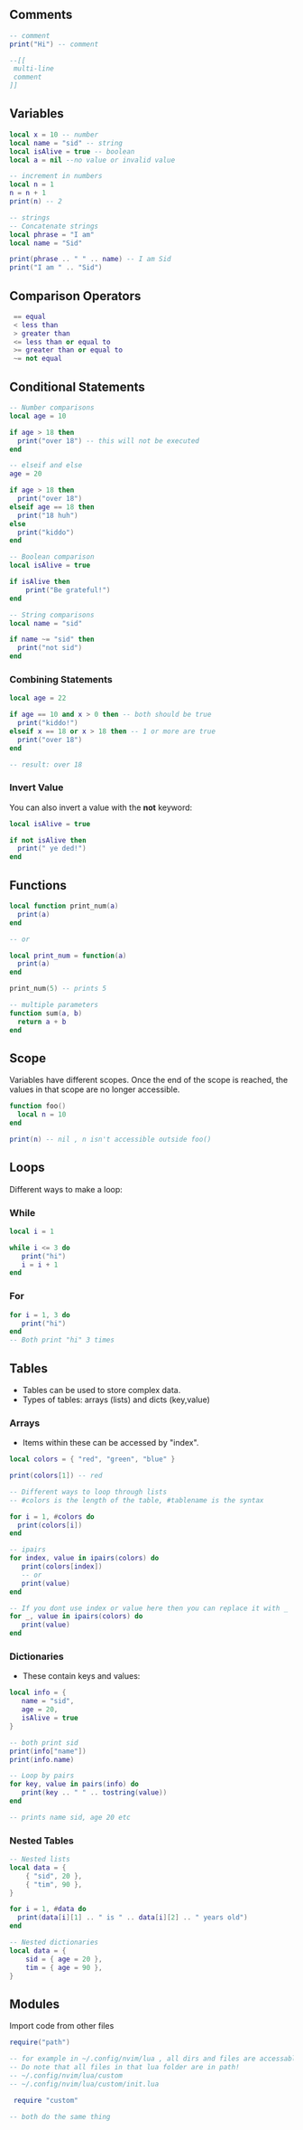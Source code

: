 ## Comments

```lua
-- comment
print("Hi") -- comment

--[[
 multi-line 
 comment
]]
```

## Variables

```lua
local x = 10 -- number
local name = "sid" -- string
local isAlive = true -- boolean
local a = nil --no value or invalid value

-- increment in numbers
local n = 1
n = n + 1
print(n) -- 2

-- strings
-- Concatenate strings
local phrase = "I am"
local name = "Sid"

print(phrase .. " " .. name) -- I am Sid
print("I am " .. "Sid")
```

## Comparison Operators

```lua
 == equal
 < less than
 > greater than
 <= less than or equal to
 >= greater than or equal to
 ~= not equal
 ```

## Conditional Statements

```lua
-- Number comparisons
local age = 10

if age > 18 then
  print("over 18") -- this will not be executed
end

-- elseif and else
age = 20

if age > 18 then
  print("over 18")
elseif age == 18 then
  print("18 huh")
else
  print("kiddo")
end

-- Boolean comparison
local isAlive = true

if isAlive then
    print("Be grateful!")
end

-- String comparisons
local name = "sid"

if name ~= "sid" then
  print("not sid")
end
```

### Combining Statements

```lua
local age = 22

if age == 10 and x > 0 then -- both should be true
  print("kiddo!")
elseif x == 18 or x > 18 then -- 1 or more are true
  print("over 18")
end

-- result: over 18
```

### Invert Value

You can also invert a value with the **not** keyword:

```lua
local isAlive = true

if not isAlive then
  print(" ye ded!")
end
```

## Functions

```lua
local function print_num(a)
  print(a)
end

-- or

local print_num = function(a)
  print(a)
end

print_num(5) -- prints 5 

-- multiple parameters
function sum(a, b)
  return a + b
end
```

## Scope

Variables have different scopes. Once the end of the scope is reached, the values in that scope are no longer accessible.

```lua
function foo()
  local n = 10
end

print(n) -- nil , n isn't accessible outside foo()
```

## Loops

Different ways to make a loop:

### While 
```lua
local i = 1

while i <= 3 do
   print("hi")
   i = i + 1
end
```

### For
```lua
for i = 1, 3 do
   print("hi")
end
-- Both print "hi" 3 times
```

## Tables

- Tables can be used to store complex data.
- Types of tables: arrays (lists) and dicts (key,value) 

### Arrays

- Items within these can be accessed by "index".

```lua
local colors = { "red", "green", "blue" }

print(colors[1]) -- red

-- Different ways to loop through lists
-- #colors is the length of the table, #tablename is the syntax

for i = 1, #colors do
  print(colors[i])
end

-- ipairs 
for index, value in ipairs(colors) do
   print(colors[index])
   -- or
   print(value)
end

-- If you dont use index or value here then you can replace it with _ 
for _, value in ipairs(colors) do
   print(value)
end
```

### Dictionaries

- These contain keys and values:

```lua 
local info = { 
   name = "sid",
   age = 20,
   isAlive = true
}

-- both print sid
print(info["name"])
print(info.name)

-- Loop by pairs
for key, value in pairs(info) do
   print(key .. " " .. tostring(value))
end

-- prints name sid, age 20 etc
```

### **Nested Tables**

```lua
-- Nested lists
local data = {
    { "sid", 20 },
    { "tim", 90 },
}

for i = 1, #data do
  print(data[i][1] .. " is " .. data[i][2] .. " years old")
end

-- Nested dictionaries
local data = {
    sid = { age = 20 },
    tim = { age = 90 },
}
```

## Modules

Import code from other files

```lua
require("path")

-- for example in ~/.config/nvim/lua , all dirs and files are accessable via require
-- Do note that all files in that lua folder are in path!
-- ~/.config/nvim/lua/custom 
-- ~/.config/nvim/lua/custom/init.lua

 require "custom"

-- both do the same thing
```
